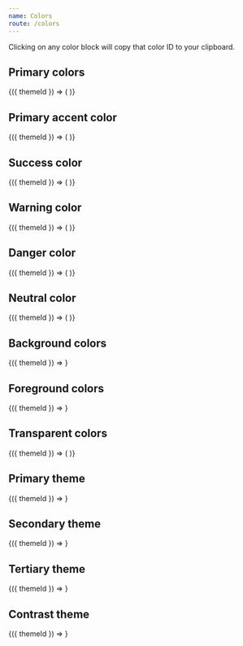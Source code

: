```yaml
---
name: Colors
route: /colors
---
```



<PageTitle title="Colors" src="postcss/vars" />

Clicking on any color block will copy that color ID to your clipboard.

## Primary colors

<Playground>
  <ThemeWrapper withThemeId>
    {({ themeId }) => (
      <ColorSwatch themeId={themeId} group="primary" direction="column" swatchWidth={60} swatchHeight={40}>
        <BlobbrIcon size={24} />
      </ColorSwatch>
    )}
  </ThemeWrapper>
</Playground>

## Primary accent color

<Playground>
  <ThemeWrapper withThemeId>
    {({ themeId }) => (
      <ColorSwatch themeId={themeId} group="state" variant="accent-primary" joined swatchWidth={80} swatchHeight={60}>
        <BlobbrIcon size={30} />
      </ColorSwatch>
    )}
  </ThemeWrapper>
</Playground>

## Success color

<Playground>
  <ThemeWrapper withThemeId>
    {({ themeId }) => (
      <ColorSwatch themeId={themeId} group="state" variant="success" joined swatchWidth={80} swatchHeight={60}>
        <BlobbrIcon size={30} />
      </ColorSwatch>
    )}
  </ThemeWrapper>
</Playground>

## Warning color

<Playground>
  <ThemeWrapper withThemeId>
    {({ themeId }) => (
      <ColorSwatch themeId={themeId} group="state" variant="warning" joined swatchWidth={80} swatchHeight={60}>
        <BlobbrIcon size={30} />
      </ColorSwatch>
    )}
  </ThemeWrapper>
</Playground>

## Danger color

<Playground>
  <ThemeWrapper withThemeId>
    {({ themeId }) => (
      <ColorSwatch themeId={themeId} group="state" variant="danger" joined swatchWidth={80} swatchHeight={60}>
        <BlobbrIcon size={30} />
      </ColorSwatch>
    )}
  </ThemeWrapper>
</Playground>

## Neutral color

<Playground>
  <ThemeWrapper withThemeId>
    {({ themeId }) => (
      <ColorSwatch themeId={themeId} group="state" variant="neutral" joined swatchWidth={80} swatchHeight={60}>
        <BlobbrIcon size={30} />
      </ColorSwatch>
    )}
  </ThemeWrapper>
</Playground>

## Background colors

<Playground>
  <ThemeWrapper withThemeId>
    {({ themeId }) => <ColorSwatch themeId={themeId} group="background" swatchWidth={60} swatchHeight={40} />}
  </ThemeWrapper>
</Playground>

## Foreground colors

<Playground>
  <ThemeWrapper withThemeId>
    {({ themeId }) => <ColorSwatch themeId={themeId} group="foreground" swatchWidth={60} swatchHeight={40} />}
  </ThemeWrapper>
</Playground>

## Transparent colors

<Playground>
  <ThemeWrapper withThemeId>
    {({ themeId }) => (
      <React.Fragment>
        <ColorSwatch
          themeId={themeId}
          group="transparent"
          variant="accent-primary"
          swatchWidth={60}
          swatchHeight={40}
        />
        <ColorSwatch themeId={themeId} group="transparent" variant="FG0" swatchWidth={60} swatchHeight={40} />
        <ColorSwatch themeId={themeId} group="transparent" variant="BG50" swatchWidth={60} swatchHeight={40} />
        <ColorSwatch themeId={themeId} group="transparent" variant="BG0" swatchWidth={60} swatchHeight={40} />
      </React.Fragment>
    )}
  </ThemeWrapper>
</Playground>

## Primary theme

<Playground>
  <ThemeWrapper withThemeId>{({ themeId }) => <ColorTheme themeId={themeId} variant="primary" />}</ThemeWrapper>
</Playground>

## Secondary theme

<Playground>
  <ThemeWrapper withThemeId>{({ themeId }) => <ColorTheme themeId={themeId} variant="secondary" />}</ThemeWrapper>
</Playground>

## Tertiary theme

<Playground>
  <ThemeWrapper withThemeId>{({ themeId }) => <ColorTheme themeId={themeId} variant="tertiary" />}</ThemeWrapper>
</Playground>

## Contrast theme

<Playground>
  <ThemeWrapper withThemeId>{({ themeId }) => <ColorTheme themeId={themeId} variant="contrast" />}</ThemeWrapper>
</Playground>

